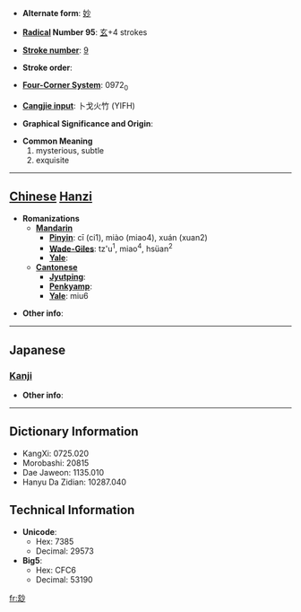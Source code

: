 * '''Alternate form''': [[妙]]

* '''[[Wiktionary:Chinese radical index| Radical]] Number 95''': [[Wiktionary:Chinese radical index 玄|玄]]+4 strokes

* '''[[Wiktionary:Chinese total strokes index|Stroke number]]''': [[Wiktionary:Chinese total strokes index 9|9]]

* '''Stroke order''': 

* '''[[Wiktionary:Chinese four corner index|Four-Corner System]]''': 0972<sub>0</sub>

* '''[[Wiktionary:Chinese Cangjie index|Cangjie input]]''': 卜戈火竹 (YIFH)

* '''Graphical Significance and Origin''': 

* '''Common Meaning'''
*#mysterious, subtle
*# exquisite


----

== [[Chinese]] [[Hanzi]] ==

* '''Romanizations'''
** '''[[Mandarin]]'''
*** '''[[Pinyin]]''': cī (ci1), miào (miao4), xuán (xuan2)
*** '''[[Wade-Giles]]''': tz'u<sup>1</sup>, miao<sup>4</sup>, hsüan<sup>2</sup>
*** '''[[Yale]]''': 
** '''[[Cantonese]]'''
*** '''[[Jyutping]]''':
*** '''[[Penkyamp]]''': 
*** '''[[Yale]]''': miu6

* '''Other info''': 

----

==Japanese==
===[[Kanji]]===
{{kanji|on readings=[[みょう]] (myō)|kun readings=[[たえ]] (tae)}}

* '''Other info''':  

----

== Dictionary Information ==

* KangXi: 0725.020
* Morobashi: 20815
* Dae Jaweon: 1135.010
* Hanyu Da Zidian: 10287.040

== Technical Information ==

* '''Unicode''':
** Hex: 7385
** Decimal: 29573
* '''Big5''':
** Hex: CFC6
** Decimal: 53190

[[fr:玅]]